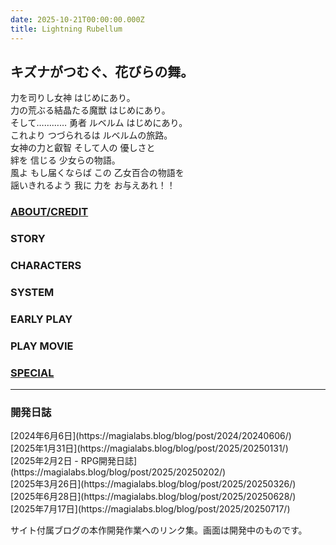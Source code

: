 ```yaml
---
date: 2025-10-21T00:00:00.000Z
title: Lightning Rubellum
---
```


## キズナがつむぐ、花びらの舞。

<div className="mx-auto text-center">
力を司りし女神 はじめにあり。<br />
力の荒ぶる結晶たる魔獣 はじめにあり。<br />
そして………… 勇者 ルベルム はじめにあり。<br />
これより つづられるは ルベルムの旅路。<br />
女神の力と叡智 そして人の 優しさと<br />
絆を 信じる 少女らの物語。<br />
風よ もし届くならば この 乙女百合の物語を<br />
謡いきれるよう 我に 力を お与えあれ！！
</div>

### [ABOUT/CREDIT](/creation/lightningrubellum/about)

### STORY

### CHARACTERS

### SYSTEM

### EARLY PLAY

### PLAY MOVIE

### [SPECIAL](/creation/lightningrubellum/special)

***

### 開発日誌

<div className="mx-auto text-center">
[2024年6月6日](https://magialabs.blog/blog/post/2024/20240606/)<br />
[2025年1月31日](https://magialabs.blog/blog/post/2025/20250131/)<br />
[2025年2月2日 - RPG開発日誌](https://magialabs.blog/blog/post/2025/20250202/)<br />
[2025年3月26日](https://magialabs.blog/blog/post/2025/20250326/)<br />
[2025年6月28日](https://magialabs.blog/blog/post/2025/20250628/)<br />
[2025年7月17日](https://magialabs.blog/blog/post/2025/20250717/)
</div>

サイト付属ブログの本作開発作業へのリンク集。画面は開発中のものです。
